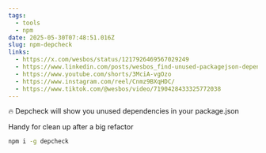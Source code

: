 ```yaml
---
tags:
  - tools
  - npm
date: 2025-05-30T07:48:51.016Z
slug: npm-depcheck
links:
  - https://x.com/wesbos/status/1217926469567029249
  - https://www.linkedin.com/posts/wesbos_find-unused-packagejson-dependencies-activity-7021902475200798720-_jsi/
  - https://www.youtube.com/shorts/3MciA-vgOzo
  - https://www.instagram.com/reel/Cnmz9BXqHDC/
  - https://www.tiktok.com/@wesbos/video/7190428433325772038
---
```


🔥 Depcheck will show you unused dependencies in your package.json 

Handy for clean up after a big refactor

```sh
npm i -g depcheck
```
